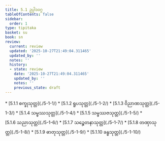 ```yaml
---
title: 5.1 ဥပ္ပါဒဝဂ္ဂ
tableOfContents: false
sidebar:
  order: 1
type: tipitaka
basket: su
book: sn
review:
  current: review
  updated: '2025-10-27T21:49:04.311465'
  updated_by: ''
  notes: ''
  history:
  - state: review
    date: '2025-10-27T21:49:04.311465'
    updated_by: ''
    notes: ''
    previous_state: draft
---
```



<ReviewStatus review={frontmatter.review} showDetails={true} />

<HypothesisAnnotation frontmatter={frontmatter} />

<DynamicBreadcrumb />



<TableOfContents book="sn" section="5.1">
* [5.1.1 စက္ခုသုတ္တ](./5-1-1/)
* [5.1.2 ရူပသုတ္တ](./5-1-2/)
* [5.1.3 ဝိညာဏသုတ္တ](./5-1-3/)
* [5.1.4 သမ္ဖဿသုတ္တ](./5-1-4/)
* [5.1.5 သမ္ဖဿဇသုတ္တ](./5-1-5/)
* [5.1.6 သညာသုတ္တ](./5-1-6/)
* [5.1.7 သဉ္စေတနာသုတ္တ](./5-1-7/)
* [5.1.8 တဏှာသုတ္တ](./5-1-8/)
* [5.1.9 ဓာတုသုတ္တ](./5-1-9/)
* [5.1.10 ခန္ဓသုတ္တ](./5-1-10/)
</TableOfContents>